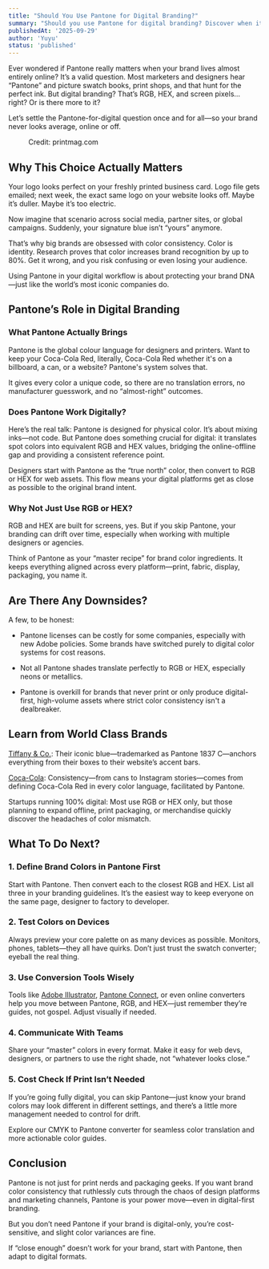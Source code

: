 ```yaml
---
title: "Should You Use Pantone for Digital Branding?"
summary: "Should you use Pantone for digital branding? Discover when it matters, how to convert colors for web, and tips for flawless brand consistency online."
publishedAt: '2025-09-29'
author: 'Yuyu'
status: 'published'
---
```


Ever wondered if Pantone really matters when your brand lives almost entirely online? It’s a valid question. Most marketers and designers hear “Pantone” and picture swatch books, print shops, and that hunt for the perfect ink. But digital branding? That’s RGB, HEX, and screen pixels… right? Or is there more to it?

Let’s settle the Pantone-for-digital question once and for all—so your brand never looks average, online or off.

<figure className="text-center">
<ImageKit
  directory="cymktopantone/images"
  src="pantone-colors.jpg"
  width={500}
  height={500}
  alt="Pantone Colors"
  className="mx-auto"
/>
<figcaption>Credit: printmag.com</figcaption>
</figure>

## Why This Choice Actually Matters

Your logo looks perfect on your freshly printed business card. Logo file gets emailed; next week, the exact same logo on your website looks off. Maybe it’s duller. Maybe it’s too electric. 

Now imagine that scenario across social media, partner sites, or global campaigns. Suddenly, your signature blue isn’t “yours” anymore.

That’s why big brands are obsessed with color consistency. Color is identity. Research proves that color increases brand recognition by up to 80%. Get it wrong, and you risk confusing or even losing your audience.

Using Pantone in your digital workflow is about protecting your brand DNA—just like the world’s most iconic companies do.

<div className="mx-auto">
  <LazyAdsArticle />
</div>

## Pantone’s Role in Digital Branding
### What Pantone Actually Brings
Pantone is the global colour language for designers and printers. Want to keep your Coca-Cola Red, literally, Coca-Cola Red whether it's on a billboard, a can, or a website? Pantone's system solves that. 

It gives every color a unique code, so there are no translation errors, no manufacturer guesswork, and no “almost-right” outcomes.

### Does Pantone Work Digitally?
Here’s the real talk: Pantone is designed for physical color. It’s about mixing inks—not code. But Pantone does something crucial for digital: it translates spot colors into equivalent RGB and HEX values, bridging the online-offline gap and providing a consistent reference point.

Designers start with Pantone as the “true north” color, then convert to RGB or HEX for web assets. This flow means your digital platforms get as close as possible to the original brand intent.

### Why Not Just Use RGB or HEX?
<Link href="/color-models/rgb">RGB</Link> and <Link href="/color-models/hex">HEX</Link> are built for screens, yes. But if you skip Pantone, your branding can drift over time, especially when working with multiple designers or agencies. 

Think of Pantone as your “master recipe” for brand color ingredients. It keeps everything aligned across every platform—print, fabric, display, packaging, you name it.

## Are There Any Downsides?

A few, to be honest:

* Pantone licenses can be costly for some companies, especially with new Adobe policies. Some brands have switched purely to digital color systems for cost reasons.

* Not all Pantone shades translate perfectly to RGB or HEX, especially neons or metallics.

* Pantone is overkill for brands that never print or only produce digital-first, high-volume assets where strict color consistency isn't a dealbreaker.

<div className="mx-auto">
  <LazyAdsArticle />
</div>

## Learn from World Class Brands

<a href="https://www.tiffany.com/">Tiffany & Co.</a>: Their iconic blue—trademarked as <Link href="/pantone-colors/pantone-1837-c">Pantone 1837 C</Link>—anchors everything from their boxes to their website’s accent bars.

<a href="https://www.coca-cola.com/us/en">Coca-Cola</a>: Consistency—from cans to Instagram stories—comes from defining Coca-Cola Red in every color language, facilitated by Pantone.

Startups running 100% digital: Most use RGB or HEX only, but those planning to expand offline, print packaging, or merchandise quickly discover the headaches of color mismatch.



## What To Do Next?
### 1. Define Brand Colors in Pantone First
Start with Pantone. Then convert each to the closest RGB and HEX. List all three in your branding guidelines. It’s the easiest way to keep everyone on the same page, designer to factory to developer.

### 2. Test Colors on Devices
Always preview your core palette on as many devices as possible. Monitors, phones, tablets—they all have quirks. Don’t just trust the swatch converter; eyeball the real thing.

### 3. Use Conversion Tools Wisely
Tools like <a href="https://www.adobe.com/sg/products/illustrator.html">Adobe Illustrator</a>, <a href="https://connect.pantone.com/">Pantone Connect</a>, or even online converters help you move between Pantone, RGB, and HEX—just remember they’re guides, not gospel. Adjust visually if needed.

### 4. Communicate With Teams
Share your “master” colors in every format. Make it easy for web devs, designers, or partners to use the right shade, not “whatever looks close.”

### 5. Cost Check If Print Isn’t Needed
If you’re going fully digital, you can skip Pantone—just know your brand colors may look different in different settings, and there’s a little more management needed to control for drift.

Explore our <Link href="/">CMYK to Pantone converter</Link> for seamless color translation and more actionable color guides.

<div className="mx-auto">
  <LazyAdsArticle />
</div>

## Conclusion
Pantone is not just for print nerds and packaging geeks. If you want brand color consistency that ruthlessly cuts through the chaos of design platforms and marketing channels, Pantone is your power move—even in digital-first branding.

But you don’t need Pantone if your brand is digital-only, you’re cost-sensitive, and slight color variances are fine. 

If “close enough” doesn’t work for your brand, start with Pantone, then adapt to digital formats.